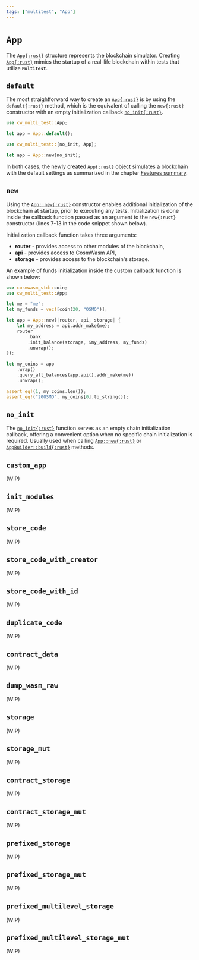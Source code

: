 ```yaml
---
tags: ["multitest", "App"]
---
```


[App]: https://docs.rs/cw-multi-test/latest/cw_multi_test/struct.App.html
[new]: https://docs.rs/cw-multi-test/latest/cw_multi_test/struct.App.html#method.new
[build]: https://docs.rs/cw-multi-test/latest/cw_multi_test/struct.AppBuilder.html#method.build
[no_init]: https://docs.rs/cw-multi-test/latest/cw_multi_test/fn.no_init.html

# `App`

The [`App{:rust}`][App] structure represents the blockchain simulator. Creating [`App{:rust}`][App]
mimics the startup of a real-life blockchain within tests that utilize **`MultiTest`**.

## `default`

The most straightforward way to create an [`App{:rust}`][App] is by using the `default{:rust}`
method, which is the equivalent of calling the `new{:rust}` constructor with an empty initialization
callback [`no_init{:rust}`][no_init].

```rust showLineNumbers {3} copy /default/
use cw_multi_test::App;

let app = App::default();
```

```rust showLineNumbers {3} copy /new/
use cw_multi_test::{no_init, App};

let app = App::new(no_init);
```

In both cases, the newly created [`App{:rust}`][App] object simulates a blockchain with the default
settings as summarized in the chapter [Features summary](features#features-summary).

## `new`

Using the [`App::new{:rust}`][new] constructor enables additional initialization of the blockchain
at startup, prior to executing any tests. Initialization is done inside the callback function passed
as an argument to the `new{:rust}` constructor (lines 7-13 in the code snippet shown below).

Initialization callback function takes three arguments:

- **router** - provides access to other modules of the blockchain,
- **api** - provides access to CosmWasm API,
- **storage** - provides access to the blockchain's storage.

An example of funds initialization inside the custom callback function is shown below:

```rust showLineNumbers {7-13} copy /router, api, storage/
use cosmwasm_std::coin;
use cw_multi_test::App;

let me = "me";
let my_funds = vec![coin(20, "OSMO")];

let app = App::new(|router, api, storage| {
    let my_address = api.addr_make(me);
    router
        .bank
        .init_balance(storage, &my_address, my_funds)
        .unwrap();
});

let my_coins = app
    .wrap()
    .query_all_balances(app.api().addr_make(me))
    .unwrap();

assert_eq!(1, my_coins.len());
assert_eq!("20OSMO", my_coins[0].to_string());
```

## `no_init`

The [`no_init{:rust}`][no_init] function serves as an empty chain initialization callback, offering
a convenient option when no specific chain initialization is required. Usually used when calling
[`App::new{:rust}`][new] or [`AppBuilder::build{:rust}`][build] methods.

## `custom_app`

(WIP)

## `init_modules`

(WIP)

## `store_code`

(WIP)

## `store_code_with_creator`

(WIP)

## `store_code_with_id`

(WIP)

## `duplicate_code`

(WIP)

## `contract_data`

(WIP)

## `dump_wasm_raw`

(WIP)

## `storage`

(WIP)

## `storage_mut`

(WIP)

## `contract_storage`

(WIP)

## `contract_storage_mut`

(WIP)

## `prefixed_storage`

(WIP)

## `prefixed_storage_mut`

(WIP)

## `prefixed_multilevel_storage`

(WIP)

## `prefixed_multilevel_storage_mut`

(WIP)
